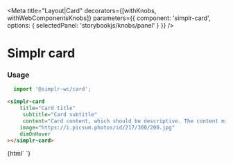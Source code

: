 
<Meta
  title="Layout|Card"
  decorators={[withKnobs, withWebComponentsKnobs]}
  parameters={{ component: 'simplr-card', options: { selectedPanel: 'storybookjs/knobs/panel' } }}
/>

# Simplr card

### Usage

```js
  import '@simplr-wc/card';
```

```html
<simplr-card 
    title="Card title"
     subtitle="Card subtitle"
     content="Card content, which should be descriptive. The content might span to multiple lines"
    image="https://i.picsum.photos/id/217/300/200.jpg"
    dimOnHover
></simplr-card>
```


<Story name="Simplr card">
  {html`
    <simplr-card 
        title="Card title"
         subtitle="Card subtitle"
         content="Card content, which should be descriptive. The content might span to multiple lines"
        image="https://i.picsum.photos/id/217/300/200.jpg"
        dimOnHover
    ></simplr-card>
  `}
</Story>

<Props of="simplr-card" />
